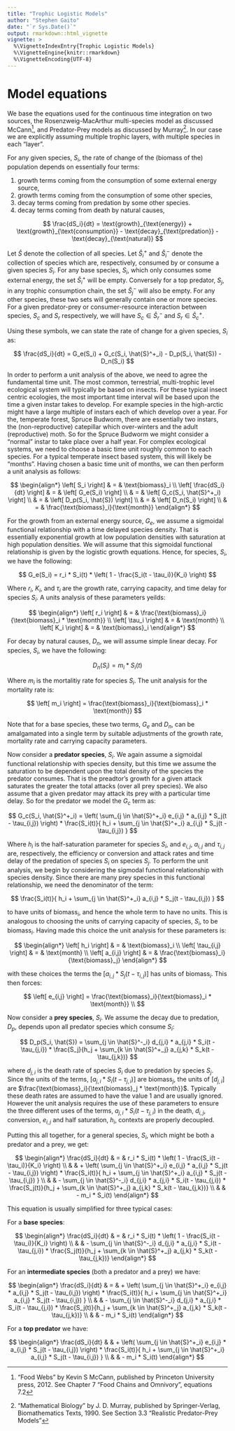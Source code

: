 ```yaml
---
title: "Trophic Logistic Models"
author: "Stephen Gaito"
date: "`r Sys.Date()`"
output: rmarkdown::html_vignette
vignette: >
  %\VignetteIndexEntry{Trophic Logistic Models}
  %\VignetteEngine{knitr::rmarkdown}
  %\VignetteEncoding{UTF-8}
---
```

# Model equations

We base the equations used for the continuous time integration on two sources, the Rosenzweig-MacArthur multi-species model as discussed McCann[^1], and Predator-Prey models as discussed by Murray[^2]. In our case we are explicitly assuming multiple trophic layers, with multiple species in each "layer".

[^1]: "Food Webs" by Kevin S McCann, published by Princeton University press, 2012. See Chapter 7 "Food Chains and Omnivory", equations 7.2

[^2]: "Mathematical Biology" by J. D. Murray, published by Springer-Verlag, Biomathematics Texts, 1990. See Section 3.3 "Realistic Predator-Prey Models"

For any given species, $S_i$, the rate of change of the (biomass of the) population depends on essentially four terms:

  1. growth terms coming from the consumption of some external energy source,
  2. growth terms coming from the consumption of some other species,
  3. decay terms coming from predation by some other species.
  4. decay terms coming from death by natural causes,

$$
\frac{dS_i}{dt} = 
  \text{growth}_{\text{energy}} + \text{growth}_{\text{consumption}} 
  - \text{decay}_{\text{predation}} - \text{decay}_{\text{natural}} 
$$

Let $\hat{S}$ denote the collection of all species. Let $\hat{S}^+_i$ and $\hat{S}^-_i$ denote the collection of species which are, respectively, consumed by or consume a given species $S_i$. For any base species, $S_i$, which only consumes some external energy, the set $\hat{S}^+_i$ will be empty. Conversely for a top predator, $S_j$, in any trophic consumption chain, the set $\hat{S}^-_j$ will also be empty. For any other species, these two sets will generally contain one or more species. For a given predator-prey or consumer-resource interaction between species, $S_c$ and $S_r$ respectively, we will have $S_c \in \hat{S}^-_r$ and $S_r \in \hat{S}^+_c$.

Using these symbols, we can state the rate of change for a given species, $S_i$ as:

$$
\frac{dS_i}{dt} =
  G_e(S_i) + G_c(S_i, \hat{S}^+_i)
  - D_p(S_i, \hat{S}) - D_n(S_i)
$$

In order to perform a unit analysis of the above, we need to agree the fundamental time unit. The most common, terrestrial, multi-trophic level ecological system will typically be based on insects. For these typical insect centric ecologies, the most important time interval will be based upon the time a given instar takes to develop. For example species in the high-arctic might have a large multiple of instars each of which develop over a year. For the, temperate forest, Spruce Budworm, there are essentially two instars, the (non-reproductive) catepillar which over-winters and the adult (reproductive) moth. So for the Spruce Budworm we might consider a "normal" instar to take place over a half year. For complex ecological systems, we need to choose a basic time unit roughly common to each species. For a typical temperate insect based system, this will likely be "months". Having chosen a basic time unit of months, we can then perform a unit analysis as follows:

$$
\begin{align*}
\left[ S_i \right] & = & \text{biomass}_i \\
\left[ \frac{dS_i}{dt} \right]
& = & \left[ G_e(S_i) \right] \\
& = & \left[ G_c(S_i, \hat{S}^+_i) \right] \\
& = & \left[ D_p(S_i, \hat{S}) \right] \\
& = & \left[ D_n(S_i) \right] \\
& = & \frac{\text{biomass}_i}{\text{month}}
\end{align*}
$$

For the growth from an external energy source, $G_e$, we assume a sigmoidal functional relationship with a time delayed species density.  That is essentially exponential growth at low population densities with saturation at high population densities. We will assume that this sigmoidal functional relationship is given by the logistic growth equations. Hence, for species, $S_i$, we have the following:

$$
G_e(S_i) = r_i * S_i(t) * \left( 1 - \frac{S_i(t - \tau_i)}{K_i} \right)
$$

Where $r_i$, $K_i$, and $\tau_i$ are the growth rate, carrying capacity, and time delay for species $S_i$. A units analysis of these parameters yeilds:

$$
\begin{align*}
\left[ r_i \right]    & = & \frac{\text{biomass}_i}{\text{biomass}_i * \text{month}} \\
\left[ \tau_i \right] & = & \text{month} \\
\left[ K_i \right]    & = & \text{biomass}_i
\end{align*}
$$

For decay by natural causes, $D_n$, we will assume simple linear decay. For species, $S_i$, we have the following:

$$
D_n(S_i) = m_i * S_i(t)
$$

Where $m_i$ is the mortalitiy rate for species $S_i$. The unit analysis for the mortality rate is:

$$
\left[ m_i \right] = \frac{\text{biomass}_i}{\text{biomass}_i * \text{month}}
$$

Note that for a base species, these two terms, $G_e$ and $D_n$, can be amalgamated into a single term by suitable adjustments of the growth rate, mortality rate and carrying capacity parameters.

Now consider a **predator species**, $S_i$. We again assume a sigmoidal functional relationship with species density, but this time we assume the saturation to be dependent upon the total density of the species the predator consumes. That is the preadtor's growth for a given attack saturates the greater the total attacks (over all prey species). We also assume that a given predator may attack its prey with a particular time delay. So for the predator we model the $G_c$ term as:

$$
G_c(S_i, \hat{S}^+_i) =
  \left( \sum_{j \in \hat{S}^+_i} e_{i,j} * a_{i,j} * S_j(t - \tau_{i,j}) \right)
  * \frac{S_i(t)}{ h_i + \sum_{j \in \hat{S}^+_i} a_{i,j} * S_j(t - \tau_{i,j}) }
$$

Where $h_i$ is the half-saturation parameter for species $S_i$, and $e_{i,j}$, $a_{i,j}$ and $\tau_{i,j}$ are, respectively, the efficiency or conversion and attack rates and time delay of the predation of species $S_i$ on species $S_j$. To perform the unit analysis, we begin by considering the sigmodal functional relationship with species density. Since there are many prey species in this functional relationship, we need the denominator of the term:

$$
\frac{S_i(t)}{ h_i + \sum_{j \in \hat{S}^+_i} a_{i,j} * S_j(t - \tau_{i,j}) }
$$

to have units of $\text{biomass}_i$, and hence the whole term to have no units. This is analogous to choosing the units of carrying capacity of species, $S_i$, to be $\text{biomass}_i$. Having made this choice the unit analysis for these parameters is:

$$
\begin{align*}
\left[ h_i \right]        & = & \text{biomass}_i \\
\left[ \tau_{i,j} \right] & = & \text{month} \\
\left[ a_{i,j} \right]    & = & \frac{\text{biomass}_i}{\text{biomass}_j}
\end{align*}
$$

with these choices the terms the $\left[ a_{i,j} * S_j(t - \tau_{i,j}) \right]$ has units of $\text{biomass}_i$. This then forces:

$$
\left[ e_{i,j} \right]     =  \frac{\text{biomass}_i}{\text{biomass}_i * \text{month}} \\
$$

Now consider a **prey species**, $S_i$. We assume the decay due to predation, $D_p$, depends upon all predator species which consume $S_i$:

$$
D_p(S_i, \hat{S}) = \sum_{j \in \hat{S}^-_i} d_{j,i} * a_{j,i} * S_i(t - \tau_{j,i})
  * \frac{S_j}{h_j + \sum_{k \in \hat{S}^+_j} a_{j,k} * S_k(t - \tau_{j,k})}
$$

where $d_{j,i}$ is the death rate of species $S_i$ due to predation by species $S_j$. Since the units of the terms, $\left[ a_{j,i} * S_i(t - \tau_{j,i}) \right]$ are $\text{biomass}_j$, the units of $\left[ d_{j,i} \right]$ are $\frac{\text{biomass}_i}{\text{biomass}_j * \text{month}}$. Typically these death rates are assumed to have the value $1$ and are usually ignored. However the unit analysis requires the use of these parameters to ensure the three different uses of the terms, $a_{j,i} * S_i(t - \tau_{j,i})$ in the death, $d_{i,j}$, conversion, $e_{i,j}$ and half saturation, $h_i$, contexts are properly decoupled.

Putting this all together, for a general species, $S_i$, which might be both a predator and a prey, we get:

$$
\begin{align*}
\frac{dS_i}{dt}
  & = & r_i * S_i(t) * \left( 1 - \frac{S_i(t - \tau_i)}{K_i} \right) \\
  &   &  + \left( \sum_{j \in \hat{S}^+_i} e_{i,j} * a_{i,j} * S_j(t - \tau_{i,j}) \right)
          * \frac{S_i(t)}{ h_i + \sum_{j \in \hat{S}^+_i} a_{i,j} * S_j(t - \tau_{i,j}) } \\
  &   &  - \sum_{j \in \hat{S}^-_i} d_{j,i} * a_{j,i} * S_i(t - \tau_{j,i})
          * \frac{S_j(t)}{h_j + \sum_{k \in \hat{S}^+_j} a_{j,k} * S_k(t - \tau_{j,k})} \\
  &   &  - m_i * S_i(t)
\end{align*}
$$

This equation is usually simplified for three typical cases:

For a **base species**:

$$
\begin{align*}
\frac{dS_i}{dt}
  & = & r_i * S_i(t) * \left( 1 - \frac{S_i(t - \tau_i)}{K_i} \right) \\
  &   &  - \sum_{j \in \hat{S}^-_i} d_{j,i} * a_{j,i} * S_i(t - \tau_{j,i})
          * \frac{S_j(t)}{h_j + \sum_{k \in \hat{S}^+_j} a_{j,k} * S_k(t - \tau_{j,k})} 
\end{align*}
$$

For an **intermediate species** (both a predator and a prey) we have:

$$
\begin{align*}
\frac{dS_i}{dt}
  & = &  + \left( \sum_{j \in \hat{S}^+_i} e_{i,j} * a_{i,j} * S_j(t - \tau_{i,j}) \right)
          * \frac{S_i(t)}{ h_i + \sum_{j \in \hat{S}^+_i} a_{i,j} * S_j(t - \tau_{i,j}) } \\
  &   &  - \sum_{j \in \hat{S}^-_i} d_{j,i} * a_{j,i} * S_i(t - \tau_{j,i})
          * \frac{S_j(t)}{h_j + \sum_{k \in \hat{S}^+_j} a_{j,k} * S_k(t - \tau_{j,k})} \\
  &   &  - m_i * S_i(t)
\end{align*}
$$

For a **top predator** we have:

$$
\begin{align*}
\frac{dS_i}{dt}
  &   &  + \left( \sum_{j \in \hat{S}^+_i} e_{i,j} * a_{i,j} * S_j(t - \tau_{i,j}) \right)
          * \frac{S_i(t)}{ h_i + \sum_{j \in \hat{S}^+_i} a_{i,j} * S_j(t - \tau_{i,j}) } \\
  &   &  - m_i * S_i(t)
\end{align*}
$$


